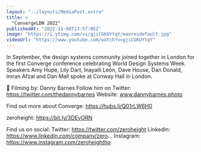 ```yaml
---
layout: "../layouts/MediaPost.astro"
title: >
  "ConvergeLDN 2022"
publishedAt: "2022-11-08T13:57:05Z"
image: "https://i.ytimg.com/vi/gjiCGKUYtqY/maxresdefault.jpg"
videoUrl: "https://www.youtube.com/watch?v=gjiCGKUYtqY"
---
```


In September, the design systems community joined together in London for the first Converge conference celebrating World Design Systems Week. Speakers Amy Hupe, Lily Dart, Inayaili León, Dave House, Dan Donald, Imran Afzal and Dan Mall spoke at Conway Hall in London.

🎥 Filming by: Danny Barnes
Follow him on Twitter: https://twitter.com/thedannybarnes
Website: www.dannybarnes.photo

Find out more about Converge: https://hubs.li/Q01rLW6H0

zeroheight: https://bit.ly/3DEvORN

Find us on social:
Twitter: https://twitter.com/zeroheight
LinkedIn: https://www.linkedin.com/company/zero...
Instagram: https://www.instagram.com/zeroheighthq
